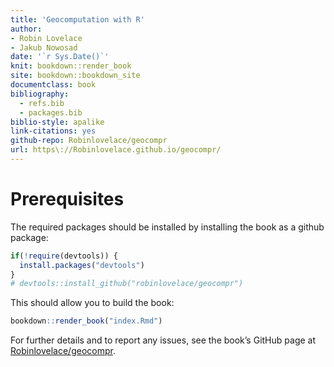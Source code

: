 ```yaml
--- 
title: 'Geocomputation with R'
author:
- Robin Lovelace
- Jakub Nowosad
date: '`r Sys.Date()`'
knit: bookdown::render_book
site: bookdown::bookdown_site
documentclass: book
bibliography:
  - refs.bib
  - packages.bib
biblio-style: apalike
link-citations: yes
github-repo: Robinlovelace/geocompr
url: https\://Robinlovelace.github.io/geocompr/
---
```


# Prerequisites {-}

The required packages should be installed by installing the book as a github package:

```r
if(!require(devtools)) {
  install.packages("devtools")
}
# devtools::install_github("robinlovelace/geocompr")
```

This should allow you to build the book:

```r
bookdown::render_book("index.Rmd")
```

For further details and to report any issues, see the book's GitHub page at [Robinlovelace/geocompr](https://github.com/Robinlovelace/geocompr#geocomputation-with-r).
